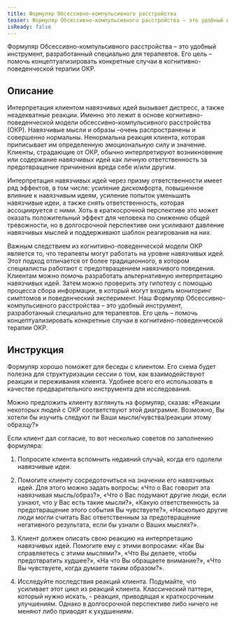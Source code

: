 ```yaml
---
title: Формуляр Обсессивно-компульсивного расстройства
teaser: Формуляр Обсессивно-компульсивного расстройства – это удобный инструмент, разработанный специально для терапевтов. Его цель – помочь концептуализировать конкретные случаи в когнитивно-поведенческой терапии ОКР.
isReady: false
---
```


Формуляр Обсессивно-компульсивного расстройства – это удобный инструмент, разработанный специально для терапевтов. Его цель – помочь концептуализировать конкретные случаи в когнитивно-поведенческой терапии ОКР.

## Описание

Интерпретация клиентом навязчивых идей вызывает дистресс, а также
неадекватные реакции. Именно это лежит в основе когнитивно-поведенческой
модели обсессивно-компульсивного расстройства (ОКР). Навязчивые мысли и
образы –очень распространены и совершенно нормальны. Ненормальна реакция
клиента, которая приписывает им определенную эмоциональную силу и
значение. Клиенты, страдающие от ОКР, обычно интерпретируют
возникновение или содержание навязчивых идей как личную ответственность
за предотвращение причинения вреда себе и/или другим.

Интерпретация навязчивых идей через призму ответственности имеет ряд
эффектов, в том числе: усиление дискомфорта, повышенное влияние к
навязчивым идеям, усиление попыток уменьшить навязчивые идеи, а также
снять ответственность, которая ассоциируется с ними. Хоть в
краткосрочной перспективе это может оказать положительный эффект для
человека по снижению общей тревожности, но в долгосрочной перспективе
они усиливают давление навязчивых мыслей и поддерживают шаблон
реагирования на них.

Важным следствием из когнитивно-поведенческой модели ОКР является то,
что терапевты могут работать на уровне навязчивых идей. Этот подход
отличается от более традиционного, в котором специалисты работают с
предотвращением навязчивого поведения. Клиентам можно помочь разработать
альтернативную интерпретацию навязчивых идей. Затем можно проверить эту
гипотезу с помощью процесса сбора информации, в который могут входить
мониторинг симптомов и поведенческий эксперимент. Наш Формуляр
Обсессивно-компульсивного расстройства – это удобный инструмент,
разработанный специально для терапевтов. Его цель – помочь
концептуализировать конкретные случаи в когнитивно-поведенческой терапии
ОКР.

## Инструкция

Формуляр хорошо поможет для беседы с клиентом. Его схема будет полезна
для структуризации сессии о том, как взаимодействуют реакции и
переживания клиента. Удобнее всего его использовать в качестве
предварительного инструмента для исследования.

Можно предложить клиенту взглянуть на формуляр, сказав: «Реакции
некоторых людей с ОКР соответствуют этой диаграмме. Возможно, Вы хотели
бы изучить следуют ли Ваши мысли/чувства/реакции этому образцу?»

Если клиент дал согласие, то вот несколько советов по заполнению
формуляра:

1.  Попросите клиента вспомнить недавний случай, когда его одолели
    навязчивые идеи.

2.  Помогите клиенту сосредоточиться на значении его навязчивых идей.
    Для этого можно задать вопросы: «Что о Вас говорит эта навязчивая
    мысль/образ?», «Что о Вас подумают другие люди, если узнают, что у
    Вас есть такие мысли?», «Какую ответственность за предотвращение
    этого события Вы чувствуете?», «Насколько другие люди могли считать
    Вас ответственным за предотвращение негативного результата, если бы
    узнали о Ваших мыслях?».

3.  Клиент должен описать свою реакцию на интерпретацию навязчивых идей.
    Помогите ему с этими вопросами: «Как Вы справляетесь с этими
    мыслями?», «Что Вы делаете, чтобы предотвратить худшее?», «На что Вы
    обращаете внимание?», «Что Вы чувствуете, когда думаете таким
    образом?».

4.  Исследуйте последствия реакций клиента. Подумайте, что усиливает
    этот цикл из реакций клиента. Классический паттерн, который нужно
    искать, - реакция, приводящая к краткосрочным улучшениям. Однако в
    долгосрочной перспективе либо ничего не меняют либо приводят к
    ухудшениям.
